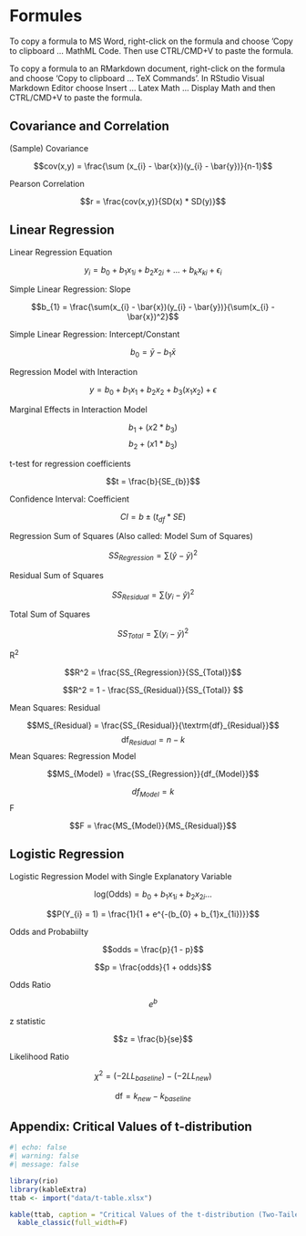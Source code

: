 # Formules {#sec-formulas}

::: {.callout-tip title="Tip for HTML Version of Document"}
To copy a formula to MS Word, right-click on the formula and choose 'Copy to clipboard ... MathML Code. Then use CTRL/CMD+V to paste the formula.

To copy a formula to an RMarkdown document, right-click on the formula and choose 'Copy to clipboard ... TeX Commands'. In RStudio Visual Markdown Editor choose Insert ... Latex Math ... Display Math and then CTRL/CMD+V to paste the formula.
:::

## Covariance and Correlation

(Sample) Covariance

$$cov(x,y) = \frac{\sum (x_{i} - \bar{x})(y_{i} - \bar{y})}{n-1}$$

Pearson Correlation

$$r = \frac{cov(x,y)}{SD(x) * SD(y)}$$

## Linear Regression

Linear Regression Equation

$$y_{i} = b_{0} + b_{1}x_{1i} + b_{2}x_{2i} + ... + b_{k}x_{ki} + \epsilon_{i}$$

Simple Linear Regression: Slope

$$b_{1} = \frac{\sum(x_{i} - \bar{x})(y_{i} - \bar{y})}{\sum(x_{i} - \bar{x})^2}$$

Simple Linear Regression: Intercept/Constant

$$b_{0} = \bar{y} - b_{1}\bar{x}$$

Regression Model with Interaction

$$y = b_{0} + b_{1}x_{1} + b_{2}x_{2} + b_{3}(x_{1}x_{2}) + \epsilon$$

Marginal Effects in Interaction Model

$$b_{1} + (x2 * b_{3})$$ $$b_{2} + (x1 * b_{3})$$

t-test for regression coefficients

$$t = \frac{b}{SE_{b}}$$

Confidence Interval: Coefficient

$$CI = b \pm (t_{df} * SE)$$

Regression Sum of Squares (Also called: Model Sum of Squares)

$$SS_{Regression} = \sum(\hat{y} - \bar{y})^2$$

Residual Sum of Squares

$$SS_{Residual} = \sum(y_{i} - \hat{y})^2$$

Total Sum of Squares

$$SS_{Total} = \sum(y_{i} - \bar{y})^2$$

R^2^

$$R^2 = \frac{SS_{Regression}}{SS_{Total}}$$

$$R^2 = 1 - \frac{SS_{Residual}}{SS_{Total}} $$

Mean Squares: Residual

$$MS_{Residual} = \frac{SS_{Residual}}{\textrm{df}_{Residual}}$$ $$\textrm{df}_{Residual} = n-k$$ Mean Squares: Regression Model

$$MS_{Model} = \frac{SS_{Regression}}{df_{Model}}$$

$$df_{Model} = k$$ F

$$F = \frac{MS_{Model}}{MS_{Residual}}$$

## Logistic Regression

Logistic Regression Model with Single Explanatory Variable

$$\textrm{log(Odds)} = b_0 + b_1x_{1i} + b_2x_{2i}...$$

$$P(Y_{i} = 1) = \frac{1}{1 + e^{-(b_{0} + b_{1}x_{1i})}}$$

Odds and Probabiilty

$$odds = \frac{p}{1 - p}$$

$$p = \frac{odds}{1 + odds}$$

Odds Ratio

$$e^{b}$$

z statistic

$$z = \frac{b}{se}$$

Likelihood Ratio

$$\chi^2 = (-2LL_{baseline}) - (-2LL_{new})$$

$$\textrm{df} = k_{new} - k_{baseline}$$

## Appendix: Critical Values of t-distribution

```r
#| echo: false
#| warning: false
#| message: false

library(rio)
library(kableExtra)
ttab <- import("data/t-table.xlsx")

kable(ttab, caption = "Critical Values of the t-distribution (Two-Tailed Test)") |> 
  kable_classic(full_width=F) 
  

  
```
